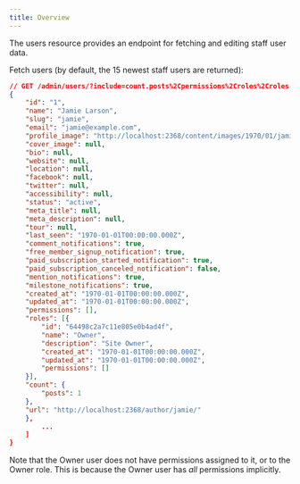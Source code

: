 ```yaml
---
title: Overview
---
```

The users resource provides an endpoint for fetching and editing staff user data.

Fetch users (by default, the 15 newest staff users are returned):

```json
// GET /admin/users/?include=count.posts%2Cpermissions%2Croles%2Croles.permissions
{
    "id": "1",
    "name": "Jamie Larson",
    "slug": "jamie",
    "email": "jamie@example.com",
    "profile_image": "http://localhost:2368/content/images/1970/01/jamie-profile.jpg",
    "cover_image": null,
    "bio": null,
    "website": null,
    "location": null,
    "facebook": null,
    "twitter": null,
    "accessibility": null,
    "status": "active",
    "meta_title": null,
    "meta_description": null,
    "tour": null,
    "last_seen": "1970-01-01T00:00:00.000Z",
    "comment_notifications": true,
    "free_member_signup_notification": true,
    "paid_subscription_started_notification": true,
    "paid_subscription_canceled_notification": false,
    "mention_notifications": true,
    "milestone_notifications": true,
    "created_at": "1970-01-01T00:00:00.000Z",
    "updated_at": "1970-01-01T00:00:00.000Z",
    "permissions": [],
    "roles": [{
        "id": "64498c2a7c11e805e0b4ad4f",
        "name": "Owner",
        "description": "Site Owner",
        "created_at": "1970-01-01T00:00:00.000Z",
        "updated_at": "1970-01-01T00:00:00.000Z",
        "permissions": []
    }],
    "count": {
        "posts": 1
    },
    "url": "http://localhost:2368/author/jamie/"
    },
        ...
    ]
}
```

Note that the Owner user does not have permissions assigned to it, or to the Owner role. This is because the Owner user has *all* permissions implicitly.
